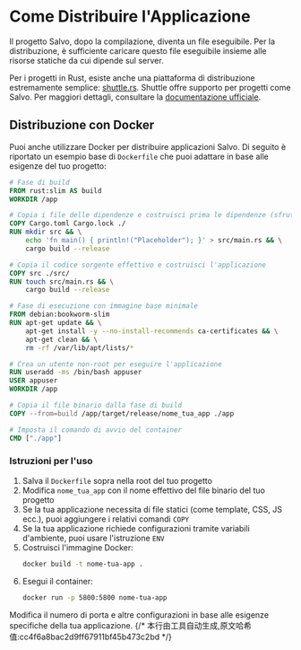 # Come Distribuire l'Applicazione

Il progetto Salvo, dopo la compilazione, diventa un file eseguibile. Per la distribuzione, è sufficiente caricare questo file eseguibile insieme alle risorse statiche da cui dipende sul server.

Per i progetti in Rust, esiste anche una piattaforma di distribuzione estremamente semplice: [shuttle.rs](https://www.shuttle.rs). Shuttle offre supporto per progetti come Salvo. Per maggiori dettagli, consultare la [documentazione ufficiale](https://docs.shuttle.rs/guide/salvo-examples.html).

## Distribuzione con Docker

Puoi anche utilizzare Docker per distribuire applicazioni Salvo. Di seguito è riportato un esempio base di `Dockerfile` che puoi adattare in base alle esigenze del tuo progetto:

```dockerfile
# Fase di build
FROM rust:slim AS build
WORKDIR /app

# Copia i file delle dipendenze e costruisci prima le dipendenze (sfruttando la cache)
COPY Cargo.toml Cargo.lock ./
RUN mkdir src && \
    echo 'fn main() { println!("Placeholder"); }' > src/main.rs && \
    cargo build --release

# Copia il codice sorgente effettivo e costruisci l'applicazione
COPY src ./src/
RUN touch src/main.rs && \
    cargo build --release

# Fase di esecuzione con immagine base minimale
FROM debian:bookworm-slim
RUN apt-get update && \
    apt-get install -y --no-install-recommends ca-certificates && \
    apt-get clean && \
    rm -rf /var/lib/apt/lists/*

# Crea un utente non-root per eseguire l'applicazione
RUN useradd -ms /bin/bash appuser
USER appuser
WORKDIR /app

# Copia il file binario dalla fase di build
COPY --from=build /app/target/release/nome_tua_app ./app

# Imposta il comando di avvio del container
CMD ["./app"]
```

### Istruzioni per l'uso

1. Salva il `Dockerfile` sopra nella root del tuo progetto
2. Modifica `nome_tua_app` con il nome effettivo del file binario del tuo progetto
3. Se la tua applicazione necessita di file statici (come template, CSS, JS ecc.), puoi aggiungere i relativi comandi `COPY`
4. Se la tua applicazione richiede configurazioni tramite variabili d'ambiente, puoi usare l'istruzione `ENV`
5. Costruisci l'immagine Docker:
   ```bash
   docker build -t nome-tua-app .
   ```
6. Esegui il container:
   ```bash
   docker run -p 5800:5800 nome-tua-app
   ```

Modifica il numero di porta e altre configurazioni in base alle esigenze specifiche della tua applicazione.
{/* 本行由工具自动生成,原文哈希值:cc4f6a8bac2d9ff67911bf45b473c2bd */}